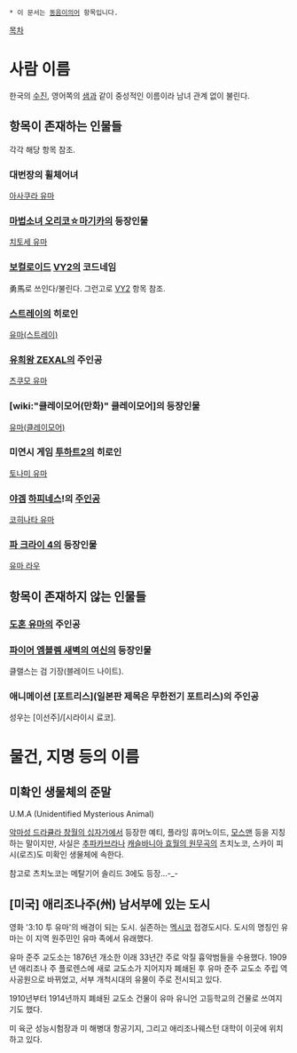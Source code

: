  * 이 문서는 [[동음이의어]] 항목입니다.

[[목차]]
= 사람 이름 =
한국의 [[수진]], 영어쪽의 [[샘]]과 같이 중성적인 이름이라 남녀 관계 없이 불린다.
== 항목이 존재하는 인물들 ==
각각 해당 항목 참조.
=== 대번장의 휠체어녀 ===
[[아사쿠라 유마]]

=== [[마법소녀 오리코☆마기카]]의 등장인물 ===
[[치토세 유마]]
=== [[보컬로이드]] [[VY2]]의 코드네임 ===
勇馬로 쓰인다/불린다. 그런고로 [[VY2]] 항목 참조.
=== [[스트레이]]의 히로인 ===
[[유마(스트레이)]]
=== [[유희왕 ZEXAL]]의 주인공  ===
[[츠쿠모 유마]]
=== [wiki:"클레이모어(만화)" 클레이모어]의 등장인물 ===
[[유마(클레이모어)]]
=== 미연시 게임 [[투하트2]]의 히로인 ===
[[토나미 유마]]
=== [[야겜]] [[하피네스]]!의 [[주인공]] ===
[[코히나타 유마]]
=== [[파 크라이 4]]의 등장인물 ===
[[유마 라우]]


== 항목이 존재하지 않는 인물들 ==
=== [[도혼 유마]]의 주인공 ===
=== [[파이어 엠블렘 새벽의 여신]]의 등장인물 ===
클랠스는 검 기장(블레이드 나이트).
=== 애니메이션 [포트리스](일본판 제목은 무한전기 포트리스)의 주인공 ===
성우는 [이선주]/[시라이시 료코].

= 물건, 지명 등의 이름 =
== 미확인 생물체의 준말 ==
U.M.A (Unidentified Mysterious Animal)

[[악마성 드라큘라 창월의 십자가]]에서 등장한 예티, 플라잉 휴머노이드, [[모스맨]] 등을 지칭하는 말이지만, 사실은 [[추파카브라]]나 [[캐슬바니아 효월의 원무곡]]의 츠치노코, 스카이 피시(로즈)도 미확인 생물체에 속한다.

참고로 츠치노코는 메탈기어 솔리드 3에도 등장...-_-

== [미국] 애리조나주(州) 남서부에 있는 도시 ==
영화 '3:10 투 유마'의 배경이 되는 도시. 실존하는 [[멕시코]] 접경도시다. 도시의 명칭인 유마는 이 지역 원주민인 유마 족에서 유래했다.

유마 준주 교도소는 1876년 개소한 이래 33년간 주로 악질 흉악범들을 수용했다. 1909년 애리조나 주 플로렌스에 새로 교도소가 지어지자 폐쇄된 후 유마 준주 교도소 주립 역사공원으로 바뀌었고, 서부 개척시대의 유물이 주로 전시되고 있다.

1910년부터 1914년까지 폐쇄된 교도소 건물이 유마 유니언 고등학교의 건물로 쓰여지기도 했다.

미 육군 성능시험장과 미 해병대 항공기지, 그리고 애리조나웨스턴 대학이 이곳에 위치하고 있다. 
